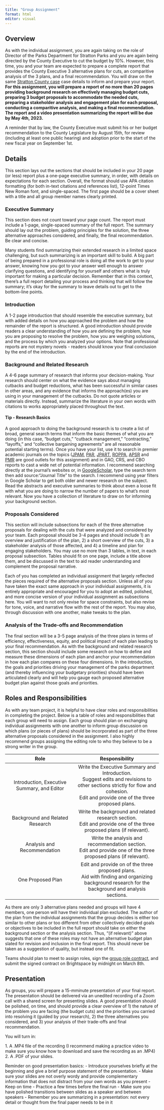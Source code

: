 ```yaml
---
title: "Group Assignment"
format: html
editor: visual
---
```


## Overview

As with the individual assignment, you are again taking on the role of Director of the Parks Department for Stratton Parks and you are again being directed by the County Executive to cut the budget by 10%. However, this time, you and your team are expected to prepare a complete report that provides the County Executive 3 alternative plans for cuts, an comparitive analysis of the 3 plans, and a final recommendation. You will draw on the same [Stratton County case](stratton.qmd) case details to inform and prepare your report. **For this assignment, you will prepare a report of no more than 20 pages providing background research on effectively managing budget cuts, preparing 3 budget proposals to accommodate the needed cuts, preparing a stakeholder analysis and engagement plan for each proposal, conducting a comparitive analysis, and making a final recommendation. The report and a video presentation summarizing the report will be due by May 4th, 2023.**

::: callout-note
A reminder that by law, the County Executive must submit his or her budget recommendation to the County Legislature by August 15th, for review (including at least one public hearing) and adoption prior to the start of the new fiscal year on September 1st.
:::

## Details

This section lays out the sections that should be included in your 20 page (or less) report plus a one-page executive summary, in order, with details on expectations for each section. Overall, the format should use APA citation formatting (for both in-text citations and references list), 12-point Times New Roman font, and single-spaced. The first page should be a cover sheet with a title and all group member names clearly printed.

### Executive Summary

This section does not count toward your page count. The report must include a 1-page, single-spaced summary of the full report. The summary should lay out the problem, guiding principles for the solution, the three alternative approaches considered, and finally, the final recommendation. Be clear and concise.

::: callout-note
Many students find summarizing their extended research in a limited space challenging, but such summarizing is an important skill to build. A big part of being prepared in a professional role is doing all the work to get to your answer, knowing how you got to your answer well enough to answer clarifying questions, and identifying for yourself and others what is truly important for making a particular decision. Remember that in this context, there's a full report detailing your process and thinking that will follow the summary; it's okay for the summary to leave details out to get to the bottom-line points.
:::

### Introduction

A 1-2 page introduction that should resemble the executive summary, but with added details on how you approached the problem and how the remainder of the report is structured. A good introduction should provide readers a clear understanding of how you are defining the problem, how you are proposing to resolve the problem, how you are weighing solutions, and the process by which you analyzed your options. Note that professional reports are not mystery novels - readers should know your final conclusion by the end of the introduction.

### Background and Related Research

A 4-6 page summary of research that informs your decision-making. Your research should center on what the evidence says about managing cutbacks and budget reductions, what has been successful in similar cases in other areas, and any evidence that informs the approach(es) you are using in your management of the cutbacks. Do not quote articles or materials directly. Instead, summarize the literature in your own words with citations to works appropriately placed throughout the text.

::: callout-tip
#### Tip - Research Basics

A good approach to doing the background research is to create a list of broad, general search terms that inform the basic themes of what you are doing (in this case, "budget cuts," "cutback management," "contracting," "layoffs," and "collective bargaining agreements" are all reasonable potential starting terms). Once you have your list, use it to search in premier academic journals on the topics ([JPAM](https://onlinelibrary.wiley.com/journal/15206688), [PAR](https://onlinelibrary.wiley.com/journal/15406210?utm_source=google&utm_medium=paidsearch&utm_campaign=R3MR425&utm_content=SocBehavSci&gclid=Cj0KCQiA0oagBhDHARIsAI-BbgdO4YOy7YBp0Ck17cN2y3dYHzVt3pWCPYXVXD6zBiT-22FbfgNekEkaAglEEALw_wcB), [JPART](https://academic.oup.com/jpart), [ROPPA](https://journals.sagepub.com/home/rop), [APSR](https://www.cambridge.org/core/journals/american-political-science-review) and [PMR](https://www.tandfonline.com/journals/rpxm20) are good outlets for this assignment) and in GAO, CRS, and CBO reports to cast a wide net of potential information. I recommend searching directly at the journal's websites or, in [GoogleScholar](https://scholar.google.com), type the search term then add source:"Journal Title" to the search. I recommend using year filters in Google Scholar to get both older and newer research on the subject. Read the abstracts and executive summaries to think about even a loose fit with what you are doing to narrow the number of papers to what's most relevant. Now you have a collection of literature to draw on for informing your background section.
:::

### Proposals Considered

This section will include subsections for each of the three alternative proposals for dealing with the cuts that were analyzed and considered by your team. Each proposal should be 3-4 pages and should include 1) an overview and justification of the plan, 2) a short overview of the cuts, 3) a stakeholder analysis of those affected, and 4) a timeline and plan for engaging stakeholders. You may use no more than 3 tables, in text, in each proposal subsection. Tables should fit on one page, include a title above them, and be discussed in the text to aid reader understanding and complement the proposal narrative.

::: callout-note
Each of you has completed an individual assignment that largely reflected the pieces required of the alternative proposals section. Unless all of you have taken the exact same approach in your individual assignments, it is entirely appropriate and encouraged for you to adopt an edited, polished, and more concise version of your individual assignment as subsections here. You will want to not only revise for space constraints, but also revise for tone, voice, and narrative flow with the rest of the report. You may also, through discussion with one another, make tweaks to the plan.
:::

### Analysis of the Trade-offs and Recommendation

The final section will be a 3-5 page analysis of the three plans in terms of efficiency, effectiveness, equity, and political impact of each plan leading to your final recommendation. As with the background and related research section, this section should include some research on how to define and measure these dimensions of each plan and anchor your recommendation in how each plan compares on these four dimensions. In the introduction, the goals and priorities driving your management of the parks department (and thereby influencing your budgetary priorities) should have been articulated clearly and will help you gauge each proposed alternative budget plan against those goals and priorities.

## Roles and Responsibilities

As with any team project, it is helpful to have clear roles and responsibilities in completing the project. Below is a table of roles and responsibilities that each group will need to assign. Each group should plan on exchanging individual assignments with one another to inform group discussion on which plans (or pieces of plans) should be incorporated as part of the three alternative proposals considered in the assignment. I also highly recommend groups assigning the editing role to who they believe to be a strong writer in the group.

|                    Role                     |                                                                                      Responsibility                                                                                       |
|:-------------------------------:|:-------------------------------------:|
| Introduction, Executive Summary, and Editor | Write the Executive Summary and Introduction. <br/> Suggest edits and revisions to other sections strictly for flow and cohesion. <br/> Edit and provide one of the three proposed plans. |
|       Background and Related Research       |                                 Write the background and related research section. <br/> Edit and provide one of the three proposed plans (if relevant).                                  |
|         Analysis and Recommendation         |                                   Write the analysis and recommendation section. <br/> Edit and provide one of the three proposed plans (if relevant).                                    |
|              One Proposed Plan              |                   Edit and provide on of the three proposed plans. <br/> Aid with finding and organizing background research for the background and analysis sections.                    |

::: callout-important
As there are only 3 alternative plans needed and groups will have 4 members, one person will have their individual plan excluded. The author of the plan from the individual assignments that the group decides is either too similar to other plans or too different from other collectively decided goals or objectives to be included in the full report should take on either the background section or the analysis section. Thus, "(if relevant)" above suggests that one of these roles may not have an alternative budget plan slated for revision and inclusion in the final report. This should never be taken as a suggestion of quality, but instead one of fit.
:::

Teams should plan to meet to assign roles, sign the [group role contract](contract.pdf), and submit the signed contract on Brightspace by midnight on March 8th.

## Presentation

As groups, you will prepare a 15-mminute presentation of your final report. The presentation should be delivered via an unedited recording of a Zoom call with a shared screen for presenting slides. A good presentation should be polished, on time, and should provide a clear overview of 1) the nature of the problem you are facing (the budget cuts) and the priorities you carried into resolving it (guided by your research), 2) the three alternatives you considered, and 3) your analysis of their trade-offs and final recommendation.

You will turn in:

1\. A .MP4 file of the recording (I recommend making a practice video to make sure you know how to download and save the recording as an .MP4) \
2. A .PDF of your slides.

Reminder on good presentation basics: - Introduce yourselves briefly at the beginning and give a brief purpose statement of the presentation. - Make sure your slides are not overly wordy and provide complementary information that does not distract from your own words as you present - Keep on time - Practice a few times before the final run - Make sure you have polished transitions between slides as a speaker and between speakers - Remember you are summarizing in a presentation: not every detail or thought from the final paper needs to be in it
